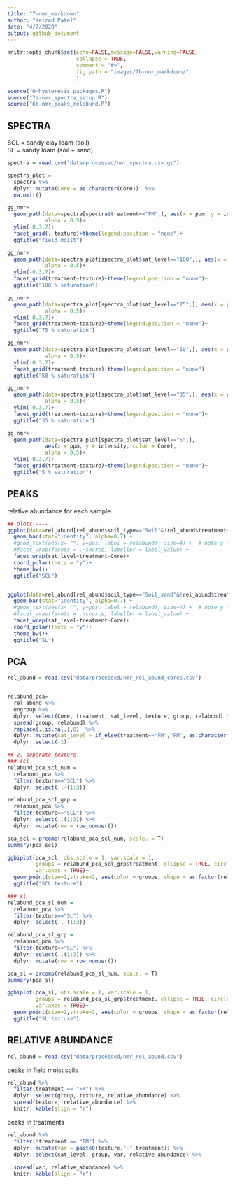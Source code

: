 ```yaml
---
title: "7-nmr_markdown"
author: "Kaizad Patel"  
date: "4/7/2020"  
output: github_document
---
```


```r
knitr::opts_chunk$set(echo=FALSE,message=FALSE,warning=FALSE,
                      collapse = TRUE,
                      comment = "#>", 
                      fig.path = "images/7b-nmr_markdown/"
                      )

source("0-hysteresis_packages.R")
source("7a-nmr_spectra_setup.R")
source("6b-nmr_peaks_relabund.R")
```

## SPECTRA 
SCL = sandy clay loam (soil)  
SL = sandy loam (soil + sand)  


```r
spectra = read.csv("data/processed/nmr_spectra.csv.gz")

spectra_plot = 
  spectra %>% 
  dplyr::mutate(Core = as.character(Core))  %>% 
  na.omit()
```

```r
gg_nmr+
  geom_path(data=spectra[spectra$treatment=="FM",], aes(x = ppm, y = intensity, color = as.character(Core)),
            alpha = 0.5)+
  ylim(-0.3,7)+
  facet_grid(.~texture)+theme(legend.position = "none")+
  ggtitle("field moist")
```



```r

gg_nmr+
  geom_path(data=spectra_plot[spectra_plot$sat_level=="100",], aes(x = ppm, y = intensity, color = Core),
            alpha = 0.5)+
  ylim(-0.3,7)+
  facet_grid(treatment~texture)+theme(legend.position = "none")+
  ggtitle("100 % saturation")

gg_nmr+
  geom_path(data=spectra_plot[spectra_plot$sat_level=="75",], aes(x = ppm, y = intensity, color = Core),
            alpha = 0.5)+
  ylim(-0.3,7)+
  facet_grid(treatment~texture)+theme(legend.position = "none")+
  ggtitle("75 % saturation")

gg_nmr+
  geom_path(data=spectra_plot[spectra_plot$sat_level=="50",], aes(x = ppm, y = intensity, color = Core),
            alpha = 0.5)+
  ylim(-0.3,7)+
  facet_grid(treatment~texture)+theme(legend.position = "none")+
  ggtitle("50 % saturation")

gg_nmr+
  geom_path(data=spectra_plot[spectra_plot$sat_level=="35",], aes(x = ppm, y = intensity, color = Core),
            alpha = 0.5)+
  ylim(-0.3,7)+
  facet_grid(treatment~texture)+theme(legend.position = "none")+
  ggtitle("35 % saturation")

gg_nmr+
  geom_path(data=spectra_plot[spectra_plot$sat_level=="5",], 
            aes(x = ppm, y = intensity, color = Core),
            alpha = 0.5)+
  ylim(-0.3,7)+
  facet_grid(treatment~texture)+theme(legend.position = "none")+
  ggtitle("5 % saturation")


```


## PEAKS
relative abundance for each sample
```r
## plots ----
ggplot(data=rel_abund[rel_abund$soil_type=="Soil"&!rel_abund$treatment=="FM",], aes(x="", y=relabund, fill=group)) +
  geom_bar(stat="identity", alpha=0.7) +
  #geom_text(aes(x= "", y=pos, label = relabund), size=4) +  # note y = pos
  #facet_wrap(facets = .~source, labeller = label_value) +
  facet_wrap(sat_level+treatment~Core)+
  coord_polar(theta = "y")+
  theme_bw()+
  ggtitle("SCL")


ggplot(data=rel_abund[rel_abund$soil_type=="Soil_sand"&!rel_abund$treatment=="FM",], aes(x="", y=relabund, fill=group)) +
  geom_bar(stat="identity", alpha=0.7) +
  #geom_text(aes(x= "", y=pos, label = relabund), size=4) +  # note y = pos
  #facet_wrap(facets = .~source, labeller = label_value) +
  facet_wrap(sat_level+treatment~Core)+
  coord_polar(theta = "y")+
  theme_bw()+
  ggtitle("SL")

```



## PCA
```r
rel_abund = read.csv("data/processed/nmr_rel_abund_cores.csv")


relabund_pca=
  rel_abund %>% 
  ungroup %>% 
  dplyr::select(Core, treatment, sat_level, texture, group, relabund) %>% 
  spread(group, relabund) %>% 
  replace(.,is.na(.),0)  %>% 
  dplyr::mutate(sat_level = if_else(treatment=="FM","FM", as.character(sat_level))) %>% 
  dplyr::select(-1)

## 2. separate texture ----
### scl
relabund_pca_scl_num = 
  relabund_pca %>% 
  filter(texture=="SCL") %>% 
  dplyr::select(.,-(1:3))

relabund_pca_scl_grp = 
  relabund_pca %>% 
  filter(texture=="SCL") %>% 
  dplyr::select(.,(1:3)) %>% 
  dplyr::mutate(row = row_number())

pca_scl = prcomp(relabund_pca_scl_num, scale. = T)
summary(pca_scl)

ggbiplot(pca_scl, obs.scale = 1, var.scale = 1, 
         groups = relabund_pca_scl_grp$treatment, ellipse = TRUE, circle = F,
         var.axes = TRUE)+
  geom_point(size=2,stroke=2, aes(color = groups, shape = as.factor(relabund_pca_scl_grp$sat_level)))+
  ggtitle("SCL texture")

### sl
relabund_pca_sl_num = 
  relabund_pca %>% 
  filter(texture=="SL") %>% 
  dplyr::select(.,-(1:3))

relabund_pca_sl_grp = 
  relabund_pca %>% 
  filter(texture=="SL") %>% 
  dplyr::select(.,(1:3)) %>% 
  dplyr::mutate(row = row_number())

pca_sl = prcomp(relabund_pca_sl_num, scale. = T)
summary(pca_sl)

ggbiplot(pca_sl, obs.scale = 1, var.scale = 1, 
         groups = relabund_pca_sl_grp$treatment, ellipse = TRUE, circle = F,
         var.axes = TRUE)+
  geom_point(size=2,stroke=2, aes(color = groups, shape = as.factor(relabund_pca_sl_grp$sat_level)))+
  ggtitle("SL texture")

```


## RELATIVE ABUNDANCE
```r
rel_abund = read.csv("data/processed/nmr_rel_abund.csv")
```

peaks in field moist soils

```r
rel_abund %>% 
  filter(treatment == "FM") %>% 
  dplyr::select(group, texture, relative_abundance) %>% 
  spread(texture, relative_abundance) %>% 
  knitr::kable(align = "r")
```

peaks in treatments

```r
rel_abund %>% 
  filter(!treatment == "FM") %>% 
  dplyr::mutate(var = paste0(texture,"-",treatment)) %>% 
  dplyr::select(sat_level, group, var, relative_abundance) %>% 
   
  spread(var, relative_abundance) %>% 
  knitr::kable(align = "r")
```

